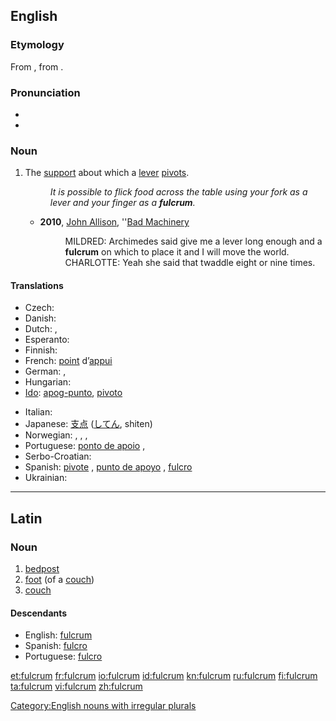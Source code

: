 {{also|Fulcrum}}
==English==
{{wikipedia}}

===Etymology===
From {{etyl|la}} {{term|fulcrum||bedpost, foot of a couch|lang=la}}, from {{term|fulcio|fulciō|prop up, support}}.

===Pronunciation===
* {{IPA|/ˈfʌlkrəm/}}
* {{audio|en-us-fulcrum.ogg|Audio (US)}}

===Noun===
{{en-noun|pl2=fulcra}}

# {{mechanics}} The [[support]] about which a [[lever]] [[pivot]]s.
#: ''It is possible to flick food across the table using your fork as a lever and your finger as a '''fulcrum'''. ''
#* '''2010''', [[w:John Allison (artist)|John Allison]], ''[http://scarygoround.com/?date=20100126 Bad Machinery]
#*: MILDRED: Archimedes said give me a lever long enough and a '''fulcrum''' on which to place it and I will move the world.
#*: CHARLOTTE: Yeah she said that twaddle eight or nine times.

====Translations====
{{trans-top|support about which a lever pivots}}
* Czech: {{t-|cs|opěrný bod|m}}
* Danish: {{t-|da|understøttelsespunkt|n}}
* Dutch: {{t|nl|draaipunt|n}}, {{t|nl|steunpunt|n}}
* Esperanto: {{t|eo|apogpunkto|xs=Esperanto}}
* Finnish: {{t-|fi|tukipiste}}
* French: [[point]] d’[[appui]] {{m}}
* German: {{t|de|Angelpunkt|m}}, {{t|de|Drehpunkt|m}}
* Hungarian: {{t-|hu|forgástengely}}
* [[Ido]]: [[apog-punto]], [[pivoto]]
{{trans-mid}}
* Italian: {{t-|it|fulcro|m}}
* Japanese: [[支点]] ([[してん]], shiten)
* Norwegian: {{t-|no|dreiepunkt|n}}, {{t-|no|dreiningspunkt|n}}, {{t-|no|hvilepunkt|n}}, {{t-|no|omdreiningspunkt|n}}
* Portuguese: [[ponto de apoio]] {{m}}, {{t+|pt|fulcro|m}}
* Serbo-Croatian: {{tø|sh|uporište|xs=Serbo-Croatian}}
* Spanish: [[pivote]] {{m}}, [[punto de apoyo]] {{m}}, [[fulcro]] {{m}}
* Ukrainian: {{t|uk|точка опори|f|xs=Ukrainian}}
{{trans-bottom}}

[[Category:English nouns with irregular plurals]]

----

==Latin==

{{rfe|lang=la}}

{{rfe|lang=la}}

===Noun===
{{la-noun|fulcrum|fulcri|fulcrī|n|second}}

# [[bedpost]]
# [[foot]] (of a [[couch]])
# [[couch]]

====Descendants====
* English: [[#English|fulcrum]]
* Spanish: [[fulcro]]
* Portuguese: [[fulcro]]
[[et:fulcrum]]
[[fr:fulcrum]]
[[io:fulcrum]]
[[id:fulcrum]]
[[kn:fulcrum]]
[[ru:fulcrum]]
[[fi:fulcrum]]
[[ta:fulcrum]]
[[vi:fulcrum]]
[[zh:fulcrum]]